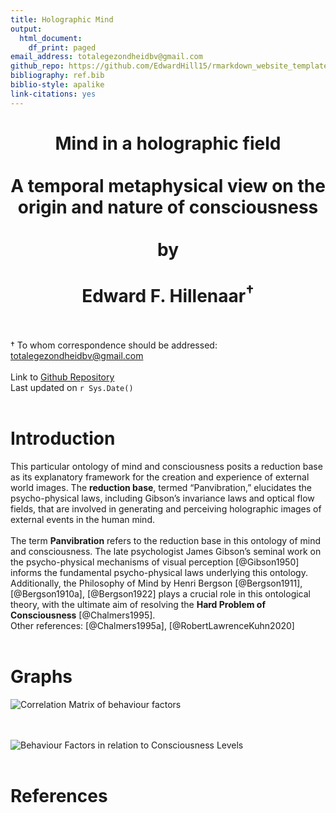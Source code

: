 ```yaml
---
title: Holographic Mind
output:
  html_document:
    df_print: paged
email_address: totalegezondheidbv@gmail.com
github_repo: https://github.com/EdwardHill15/rmarkdown_website_template
bibliography: ref.bib
biblio-style: apalike
link-citations: yes
---
```

<center>
<h1>Mind in a holographic field
<br>
<br>
A temporal metaphysical view on the origin and nature of consciousness
<br>
<br>
by
<br>
<br>
Edward F. Hillenaar${^\dagger}$
<br>
<br></h1></center>

${\dagger}$ To whom correspondence should be addressed:  
[totalegezondheidbv@gmail.com](mailto: `r rmarkdown::metadata$email_address`) 
<br>
<br>
Link to [Github Repository](`r rmarkdown::metadata$github_repo`)  
Last updated on `r Sys.Date()`
<br>
<br>

# **Introduction**

This particular ontology of mind and consciousness posits a reduction base as its explanatory framework for the creation and experience of external world images. The **reduction base**, termed "Panvibration," elucidates the psycho-physical laws, including Gibson's invariance laws and optical flow fields, that are involved in generating and perceiving holographic images of external events in the human mind.
<br>
<br>
The term **Panvibration** refers to the reduction base in this ontology of mind and consciousness. The late psychologist James Gibson's seminal work on the psycho-physical mechanisms of visual perception [@Gibson1950] informs the fundamental psycho-physical laws underlying this ontology. Additionally, the Philosophy of Mind by Henri Bergson [@Bergson1911], [@Bergson1910a], [@Bergson1922] plays a crucial role in this ontological theory, with the ultimate aim of resolving the **Hard Problem of Consciousness** [@Chalmers1995].
<br>
Other references:  [@Chalmers1995a], [@RobertLawrenceKuhn2020]
<br>
<br>

# **Graphs**

![Correlation Matrix of behaviour factors](https://raw.githubusercontent.com/EdwardHill15/Data/main/graphs/cor_matrix_Beh_cons.png)
<br>
<br>
<br>

![Behaviour Factors in relation to Consciousness Levels](https://raw.githubusercontent.com/EdwardHill15/Data/main/graphs/plot_behaviour_consciousness.png)
<br>
<br>


# References

